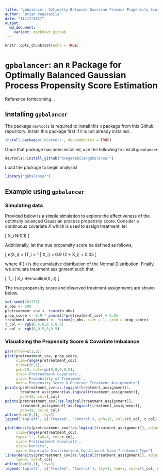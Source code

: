 ```yaml
---
title: 'gpbalancer: Optimally Balanced Gaussian Process Propensity Score Estimation'
author: "Brian Vegetabile"
date: "11/17/2017"
output: 
  md_document:
    variant: markdown_github
---
```


```r
knitr::opts_chunk$set(echo = TRUE)
```

# $\texttt{gpbalancer}$: an `R` Package for Optimally Balanced Gaussian Process Propensity Score Estimation

Reference forthcoming...


## Installing `gpbalancer`

The package `devtools` is required to install this `R` package from this Github repository.  Install this package first if it is not already installed.

```r
install.packages('devtools', dependencies = TRUE)
```

Once that package has been installed, use the following to install `gpbalancer`

```r
devtools::install_github('bvegetabile/gpbalancer')
```

Load the package to begin analysis!

```r
library('gpbalancer')
```

## Example using `gpbalancer`



### Simulating data

Provided below is a simple simulation to explore the effectiveness of the optimally balanced Gaussian process propensity score. Consider a continuous covariate $X$ which is used to assign treatment, let

\[
X_i \sim N(0,1)
\]

Additionally, let the true propensity score be defined as follows,

\[
e(X_i) = \mbox{Pr}(T_i = 1 | X_i) = 0.9 \times \Phi(2 * X_i) + 0.05
\]

where $\Phi(\cdot)$ is the cumulative distribution of the Normal Distribution.  Finally, we simulate treatment assignment such that,

\[
T_i | X_i \sim Bernoulli(e(X_i))
\]

The true propensity score and observed treatment assignments are shown below.


```r
set.seed(201711)
n_obs <- 500
pretreatment_cov <- rnorm(n_obs)
prop_score <- 0.9 * pnorm(2*pretreatment_cov) + 0.05
treatment_assignment <- rbinom(n_obs, size = 1, prob = prop_score)
t_col <- rgb(0.5,0,0.5,0.5)
c_col <- rgb(0,0.5,0,0.5)
```


### Visualizing the Propensity Score & Covariate Imbalance
```r
par(mfrow=c(1,2))
plot(pretreatment_cov, prop_score, 
     xlim=range(pretreatment_cov), 
     ylim=c(0,1),
     pch=19, col=rgb(0,0,0,0.5),
     xlab='Pretreatment Covariate',
     ylab='Probability of Treatment',
     main='Propensity Score & Observed Treatment Assignments')
points(pretreatment_cov[as.logical(treatment_assignment)],
       treatment_assignment[as.logical(treatment_assignment)],
       pch=19, col=t_col)
points(pretreatment_cov[!as.logical(treatment_assignment)],
       treatment_assignment[!as.logical(treatment_assignment)],
       pch=19, col=c_col)
abline(h=c(0,1), lty=3)
legend('topleft', c('Treated', 'Control'), pch=19, col=c(t_col, c_col), bg='white')

plot(density(pretreatment_cov[!as.logical(treatment_assignment)], adjust = 1.5),
     xlim=range(pretreatment_cov), 
     type='l', lwd=3, col=c_col,
     xlab='Pretreatment Covariate',
     ylab='Density',
     main='Covariate Distributions Conditional Upon Treatment Type')
lines(density(pretreatment_cov[as.logical(treatment_assignment)], adjust = 1.5),
     lwd=3, col=t_col)
abline(h=c(0,1), lty=3)
legend('topleft', c('Treated', 'Control'), lty=1, lwd=3, col=c(t_col, c_col), bg='white')

```

